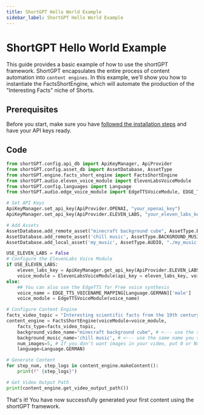 ---
title: ShortGPT Hello World Example
sidebar_label: ShortGPT Hello World Example
---
# ShortGPT Hello World Example

This guide provides a basic example of how to use the shortGPT framework. ShortGPT encapsulates the entire process of content automation into `content engines`. In this example, we'll show you how to instantiate the FactsShortEngine, which will automate the production of the "Interesting Facts" niche of Shorts.

## Prerequisites

Before you start, make sure you have [followed the installation steps](./how-to-install) and have your API keys ready.

## Code

```python
from shortGPT.config.api_db import ApiKeyManager, ApiProvider
from shortGPT.config.asset_db import AssetDatabase, AssetType
from shortGPT.engine.facts_short_engine import FactsShortEngine
from shortGPT.audio.eleven_voice_module import ElevenLabsVoiceModule
from shortGPT.config.languages import Language
from shortGPT.audio.edge_voice_module import EdgeTTSVoiceModule, EDGE_TTS_VOICENAME_MAPPING

# Set API Keys
ApiKeyManager.set_api_key(ApiProvider.OPENAI, "your_openai_key")
ApiKeyManager.set_api_key(ApiProvider.ELEVEN_LABS, "your_eleven_labs_key")

# Add Assets
AssetDatabase.add_remote_asset("minecraft background cube", AssetType.BACKGROUND_VIDEO, "https://www.youtube.com/watch?v=Pt5_GSKIWQM")
AssetDatabase.add_remote_asset('chill music', AssetType.BACKGROUND_MUSIC, "https://www.youtube.com/watch?v=uUu1NcSHg2E")
AssetDatabase.add_local_asset('my_music', AssetType.AUDIO, "./my_music.wav")

USE_ELEVEN_LABS = False
# Configure the ElevenLabs Voice Module
if USE_ELEVEN_LABS:
    eleven_labs_key = ApiKeyManager.get_api_key(ApiProvider.ELEVEN_LABS)
    voice_module = ElevenLabsVoiceModule(api_key = eleven_labs_key, voiceName="Chris")
else:
    ## You can also use the EdgeTTS for Free voice synthesis
    voice_name = EDGE_TTS_VOICENAME_MAPPING[Language.GERMAN]['male']
    voice_module = EdgeTTSVoiceModule(voice_name)

# Configure Content Engine
facts_video_topic = "Interesting scientific facts from the 19th century"
content_engine = FactsShortEngine(voiceModule=voice_module,
    facts_type=facts_video_topic,
    background_video_name="minecraft background cube", # <--- use the same name you saved in  the AssetDatabase
    background_music_name='chill music', # <--- use the same name you saved in  the AssetDatabase
    num_images=5, # If you don't want images in your video, put 0 or None
    language=Language.GERMAN)

# Generate Content
for step_num, step_logs in content_engine.makeContent():
    print(f" {step_logs}")

# Get Video Output Path
print(content_engine.get_video_output_path())
```

That's it! You have now successfully generated your first content using the shortGPT framework.

